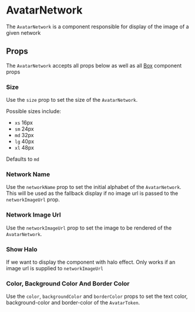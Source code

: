 

# AvatarNetwork

The `AvatarNetwork` is a component responsible for display of the image of a given network

<Canvas>
  <Story id="ui-components-component-library-avatar-network-avatar-network-stories-js--default-story" />
</Canvas>

## Props

The `AvatarNetwork` accepts all props below as well as all [Box](/docs/ui-components-ui-box-box-stories-js--default-story) component props

<ArgsTable of={AvatarNetwork} />

### Size

Use the `size` prop to set the size of the `AvatarNetwork`.

Possible sizes include:

- `xs` 16px
- `sm` 24px
- `md` 32px
- `lg` 40px
- `xl` 48px

Defaults to `md`

<Canvas>
  <Story id="ui-components-component-library-avatar-network-avatar-network-stories-js--size" />
</Canvas>

###  Network Name

Use the `networkName` prop to set the initial alphabet of the `AvatarNetwork`. This will be used as the fallback display if no image url is passed to the `networkImageUrl` prop.

<Canvas>
  <Story id="ui-components-component-library-avatar-network-avatar-network-stories-js--network-name" />
</Canvas>

###  Network Image Url

Use the `networkImageUrl` prop to set the image to be rendered of the `AvatarNetwork`.

<Canvas>
  <Story id="ui-components-component-library-avatar-network-avatar-network-stories-js--network-image-url" />
</Canvas>

### Show Halo

If we want to display the component with halo effect. Only works if an image url is supplied to `networkImageUrl`

<Canvas>
  <Story id="ui-components-component-library-avatar-network-avatar-network-stories-js--show-halo" />
</Canvas>

### Color, Background Color And Border Color

Use the `color`, `backgroundColor` and `borderColor` props to set the text color, background-color and border-color of the `AvatarToken`.

<Canvas>
  <Story id="ui-components-component-library-avatar-network-avatar-network-stories-js--color-background-color-and-border-color" />
</Canvas>